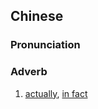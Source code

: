 {{also|实是}}
==Chinese==
{{zh-forms|s=实是}}

===Pronunciation===
{{zh-pron
|m=shíshì
|c=sat6 si6
|cat=adv
}}

===Adverb===
{{zh-adv}}

# [[actually]], [[in fact]]